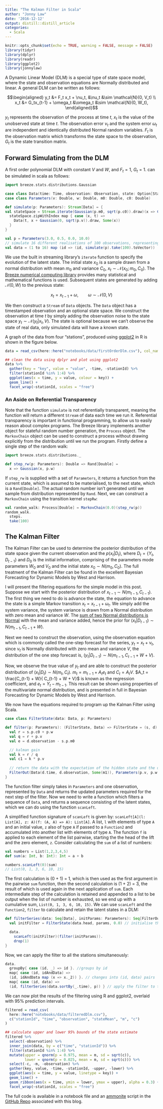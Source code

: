 ```yaml
---
title: "The Kalman Filter in Scala"
author: "Jonny Law"
date: '2016-12-12'
output: distill::distill_article
categories: 
  - Scala
---
```


```r
knitr::opts_chunk$set(echo = TRUE, warning = FALSE, message = FALSE)
library(tidyr)
library(dplyr)
library(readr)
library(ggplot2)
library(jonnylaw)
```

A Dynamic Linear Model (DLM) is a special type of state space model, where the state and observation equations are Normally distributed and linear. A general DLM can be written as follows:

$$\begin{aligned} y_t &= F_t x_t + \nu_t,  &\nu_t &\sim \mathcal{N}(0, V_t) \\
x_t &= G_tx_{t-1} + \omega_t &\omega_t &\sim \mathcal{N}(0, W_t), \end{aligned}$$

$y_t$ represents the observation of the process at time $t$, $x_t$ is the value of the unobserved state at time $t$. The observation error $\nu_t$ and the system error $\omega_t$ are independent and identically distributed Normal random variables. $F_t$ is the observation matrix which transforms the state space to the observation, $G_t$ is the state transition matrix.

## Forward Simulating from the DLM

A first order polynomial DLM with constant $V$ and $W$, and $F_t = 1$, $G_t = 1$. can be simulated in scala as follows:

```scala
import breeze.stats.distributions.Gaussian

case class Data(time: Time, observation: Observation, state: Option[State])
case class Parameters(v: Double, w: Double, m0: Double, c0: Double)

def simulate(p: Parameters): Stream[Data] = {
val stateSpace = Stream.iterate(Gaussian(p.m0, sqrt(p.c0)).draw)(x => Gaussian(x, sqrt(p.w)).draw)
  stateSpace.zipWithIndex map { case (x, t) =>
    Data(t, x + Gaussian(0, sqrt(p.v)).draw, Some(x)) 
  }
}

val p = Parameters(3.0, 0.5, 0.0, 10.0)
// simulate 16 different realisations of 100 observations, representing 16 stations
val data = (1 to 16) map (id => (id, simulate(p).take(100).toVector))
```

We use the built in streaming library's `iterate` function to specify the evolution of the latent state. The initial state $x_0$ is a sample drawn from a normal distribution with mean $m_0$ and variance $C_0$, $x_t \sim \mathcal{N}(x_0 ; m_0, C_0)$. The [Breeze numerical computing library](https://github.com/scalanlp/breeze/) provides many statistical and mathematical functions  is used. Subsequent states are generated by adding $\mathcal{N}(0, W)$ to the previous state:

$$x_t = x_{t-1} + \omega, \qquad \omega \sim \mathcal{N}(0, V)$$

We then construct a `Stream` of `Data` objects. The `Data` object has a timestamped observation and an optional state space. We construct the observation at time $t$ by simply adding the observation noise to the state space $y_t \sim \mathcal{N}(y_t | x_t, V)$. The state is optional because we can't observe the state of real data, only simulated data will have a known state.

A graph of the data from four "stations", produced using [ggplot2](http://ggplot2.org) in R is shown in the figure below.

```r
data = read_csv(here::here("notebooks/data/firstOrderDlm.csv"), col_names = c("stationId", "time", "observation", "state"))

## clean the data using dplyr and plot using ggplot2
data %>%
  gather(key = "key", value = "value", -time, -stationId) %>%
  filter(stationId %in% 1:4) %>%
  ggplot(aes(x = time, y = value, colour = key)) + 
  geom_line() +
  facet_wrap(~stationId, scales = "free")
```

### An Aside on Referential Transparency

Note that the function `simulate` is not referentially transparent, meaning the function will return a different `Stream` of data each time we run it. Referential transparency is important in functional programming, to allow us to easily reason about complex programs. The Breeze library implements another object for stateful random number generation, the `Process` object. The `MarkovChain` object can be used to construct a process without drawing explicitly from the distribution until we run the program. Firstly define a single step of the random walk:

```scala
import breeze.stats.distributions._

def step_rw(p: Parameters): Double => Rand[Double] = 
  x => Gaussian(x, p.w)
```

If `step_rw` is supplied with a set of `Parameters`, it returns a function from the current state, which is assumed to be materialised, to the next state, which is a `Rand[Double]`. The actual random number isn't generated until we sample from distribution represented by `Rand`. Next, we can construct a `MarkovChain` using the transition kernel `stepRw`:

```scala
val random_walk: Process[Double] = MarkovChain(0.0)(step_rw(p))
random_walk.
  steps.
  take(100)
```

## The Kalman Filter

The Kalman Filter can be used to determine the posterior distribution of the state space given the current observation and the $p(x_t|D_{t})$, where $D_t = \{Y_t, D_{t-1}\}$ and $D_0$ is the initial information, comprising of the parameters mode parameters $W_0$ and $V_0$ and the initial state $x_0 \sim N(m_0, C_0)$. The full treatment of the Kalman Filter can be found in the excellent Bayesian Forecasting for Dynamic Models by West and Harrison.

I will present the filtering equations for the simple model in this post. Suppose we start with the posterior distribution of $x_{t-1} \sim N(m_{t-1}, C_{t-1})$. The first thing we need to do is advance the state, the equation to advance the state is a simple Markov transition $x_t = x_{t-1} + \omega_t$. We simply add the system variance, the system variance is drawn from a Normal distribution with zero mean and variance $W$. The [sum of two Normal distributions is Normal](https://en.wikipedia.org/wiki/Sum_of_normally_distributed_random_variables) with the mean and variance added, hence the prior for $(x_t | D_{t-1}) \sim N(m_{t-1}, C_{t-1} + W)$.

Next we need to construct the observation, using the observation equation which is commonly called the one-step forecast for the series, $y_t = x_t + \nu_t$, since $\nu_t$ is Normally distributed with zero mean and variance $V$, the distribution of the one step forecast is, $(y_t|D_{t-1}) \sim N(m_{t-1}, C_{t-1} + W + V)$.

Now, we observe the true value of $y_t$ and are able to construct the posterior distribution of $(x_t | D_t) \sim N(m_t, C_t)$. $m_t = m_{t-1} + A_t e_t$ and $C_t = A_tV$. $A_t = \frac{C_{t-1} + W}{ C_{t-1} + W + V}$ is known as the regression coefficient, and $e_t = Y_t - m_{t-1}$. This result can be shown using properties of the multivariate normal distribution, and is presented in full in Bayesian Forecasting for Dynamic Models by West and Harrison.

We now have the equations required to program up the Kalman Filter using Scala.

```scala
case class FilterState(data: Data, p: Parameters)

def filter(p: Parameters): (FilterState, Data) => FilterState = (s, d) => {
  val r = s.p.c0 + p.w
  val q = r + p.v
  val e = d.observation - s.p.m0

  // kalman gain
  val k = r / q
  val c1 = k * p.v
  
  // return the data with the expectation of the hidden state and the updated Parameters
  FilterOut(Data(d.time, d.observation, Some(m1)), Parameters(p.v, p.w, m1, c1))
} 
```

The function filter simply takes in `Parameters` and one observation, represented by `Data` and returns the updated parameters required for the next step of the filter. Now we need to write a function which filters a sequence of `Data`, and returns a sequence consisting of the latent states, which we can do using the function `scanLeft`.

A simplified function signature of `scanLeft` is given by: `scanLeft[A](l: List[A], z: A)(f: (A, A) => A): List[A]`. A list, `l` with elements of type `A` and an initial value, `z` also of type `A` if passed to a `Function2` and accumulated into another list with elements of type `A`. The function `f` is applied to each element of the list pairwise, starting the the head of the lift and the zero element, `z`. Consider calculating the `sum` of a list of numbers:

```scala
val numbers = List(1,2,3,4,5)
def sum(a: Int, b: Int): Int = a + b

numbers.scanLeft(0)(sum)
// List(0, 1, 3, 6, 10, 15)
```

The first calculation is (0 + 1) = 1, which is then used as the first argument in the pairwise `sum` function, then the second calculation is (1 + 2) = 3, the result of which is used again in the next application of `sum`. Each intermediate step of the calculation is retained and appended to a list to be output when the list of number is exhausted, so we end up with a cumulative sum, `List(0, 1, 3, 6, 10, 15)`. We can use `scanLeft` and the `Function2`, `filter` to calculate and retain the latent states in a DLM:

```scala
def filterSeries(data: Seq[Data], initParams: Parameters): Seq[FilterOut] = {
  val initFilter = FilterState(data.head, params, 0.0) // initialise the filter

  data.
    scanLeft(initFilter)(filter(initParams)).
    drop(1)
}
```

Now, we can apply the filter to all the stations simultaneously:

```scala
data.
  groupBy{ case (id, _) => id }. //groups by id
  map{ case (id, idAndData) =>
  (id, idAndData map (x => x._2)) }. // changes into (id, data) pairs
  map{ case (id, data) =>
  (id, filterSeries(data.sortBy(_.time), p)) } // apply the filter to the sorted data
```

We can now plot the results of the filtering using R and ggplot2, overlaid with 95% prediction intervals.

```r
filtered = read_csv(
  here::here("notebooks/data/filteredDlm.csv"),
  c("stationId", "time", "observation", "stateMean", "m", "c")
)

## calculate upper and lower 95% bounds of the state estimate
filtered %>%
  select(-observation) %>%
  inner_join(data, by = c("time", "stationId")) %>%
  filter(stationId %in% 1:4) %>%
  mutate(upper = qnorm(p = 0.975, mean = m, sd = sqrt(c)), 
         lower = qnorm(p = 0.025, mean = m, sd = sqrt(c))) %>%
  select(-c, -m, -observation) %>%
  gather(key, value, -time, -stationId, -upper, -lower) %>%
  ggplot(aes(x = time, y = value, linetype = key)) + 
  geom_line() +
  geom_ribbon(aes(x = time, ymin = lower, ymax = upper), alpha = 0.3) +
  facet_wrap(~stationId, scales = "free")
```

The full code is available in a notebook file and an [ammonite](https://ammonite.io/) script in the [GitHub Repo](https://github.com/jonnylaw/blog/notebooks) associated with this blog.